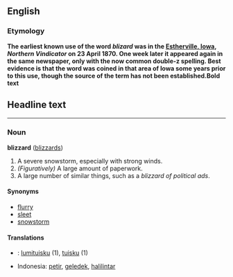 ==English==
===Etymology===
'''The earliest known use of the word ''blizard'' was in the [[W:Estherville, Iowa|Estherville, Iowa]], ''Northern Vindicator'' on 23 April 1870.  One week later it appeared again in the same newspaper, only with the now common double-z spelling.  Best evidence is that the word was coined in that area of Iowa some years prior to this use, though the source of the term has not been established.''''''Bold text'''
== Headline text ==

----


===Noun===
'''blizzard''' ([[blizzards]])

#A severe snowstorm, especially with strong winds.
#''(Figuratively)'' A large amount of paperwork.
#A large number of similar things, such as a ''blizzard of political ads''.

====Synonyms====
*[[flurry]]
*[[sleet]]
*[[snowstorm]]

====Translations====
*{{msg:fi}}: [[lumituisku]] (1), [[tuisku]] (1)
*Indonesia: [[petir]], [[geledek]], [[halilintar]]